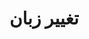 
<Meta title="RahsazGate/LanguageSwitcher/Docs" />

<div className="sb-container">
  <div className="sb-section-title">
   <h1>تغییر زبان</h1>
  </div>
</div>

<style>
  {`
    .sb-container {
      margin-bottom: 48px;
    }
    .sb-section-title {
      margin-bottom: 32px;
    }
  `}
</style>

